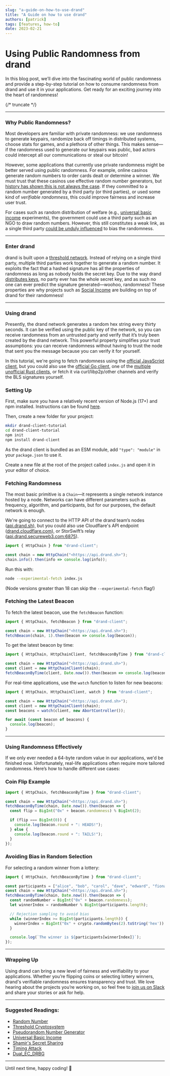 ```yaml
---
slug: "a-guide-on-how-to-use-drand"
title: "A Guide on how to use drand"
authors: [patrick]
tags: [features, how-to]
date: 2023-02-21
---
```


# Using Public Randomness from drand

In this blog post, we’ll dive into the fascinating world of public randomness and provide a step-by-step tutorial on how to consume randomness from drand and use it in your applications. Get ready for an exciting journey into the heart of randomness!

{/* truncate */}

---

### Why Public Randomness?

Most developers are familiar with private randomness: we use randomness to generate keypairs, randomize back off timings in distributed systems, choose stats for games, and a plethora of other things. This makes sense—if the randomness used to generate our keypairs was public, bad actors could intercept all our communications or steal our bitcoin!

However, some applications that currently use private randomness might be better served using public randomness. For example, online casinos generate random numbers to order cards dealt or determine a winner. We must trust that these casinos use effective random number generators, but [history has shown this is not always the case](http://web.archive.org/web/20210615005520/http://www.lauradhamilton.com/random-lessons-online-poker-exploit). If they committed to a random number generated by a third party (or third parties), or used some kind of *verifiable randomness*, this could improve fairness and increase user trust.

For cases such as random distribution of welfare (e.g., [universal basic income](https://en.wikipedia.org/wiki/Universal_basic_income) experiments), the government could use a third party such as an NGO to draw random numbers. However, this still constitutes a weak link, as a single third party [could be unduly influenced](https://en.wikipedia.org/wiki/Dual_EC_DRBG#Software_and_hardware_which_contained_the_possible_backdoor) to bias the randomness.

---

### Enter drand

drand is built upon a [threshold network](https://en.wikipedia.org/wiki/Threshold_cryptosystem). Instead of relying on a single third party, multiple third parties work together to generate a random number. It exploits the fact that a hashed signature has all the properties of randomness as long as nobody holds the secret key. Due to the way drand [distributes keys](https://evervault.com/blog/shamir-secret-sharing), no party ever has the whole secret key, and as such no one can ever predict the signature generated—woohoo, randomness! These properties are why projects such as [Social Income](https://socialincome.org/) are building on top of drand for their randomness!

---

### Using drand

Presently, the drand network generates a random hex string every thirty seconds. It can be verified using the public key of the network, so you can receive randomness from an untrusted party and verify that it’s truly been created by the drand network. This powerful property simplifies your trust assumptions: you can receive randomness without having to trust the node that sent you the message because you can verify it for yourself.

In this tutorial, we're going to fetch randomness using the [official JavaScript client](https://github.com/drand/drand-client), but you could also use the [official Go client](https://github.com/drand/drand/tree/master/client), one of the [multiple unofficial Rust clients](https://github.com/search?q=drand+rust), or fetch it via curl/libp2p/other channels and verify the BLS signatures yourself.

### Setting Up

First, make sure you have a relatively recent version of Node.js (17+) and npm installed. Instructions can be found [here](https://docs.npmjs.com/downloading-and-installing-node-js-and-npm).

Then, create a new folder for your project:

```bash
mkdir drand-client-tutorial
cd drand-client-tutorial
npm init
npm install drand-client
```

As the drand client is bundled as an ESM module, add `"type": "module"` in your `package.json` to use it.

Create a new file at the root of the project called `index.js` and open it in your editor of choice.

### Fetching Randomness

The most basic primitive is a `Chain`—it represents a single network instance hosted by a node. Networks can have different parameters such as frequency, algorithm, and participants, but for our purposes, the default network is enough.

We're going to connect to the HTTP API of the drand team’s nodes ([api.drand.sh](https://api.drand.sh/)), but you could also use Cloudflare's API endpoint ([drand.cloudflare.com](https://drand.cloudflare.com/)), or StorSwift’s relay ([api.drand.secureweb3.com:6875](https://api.drand.secureweb3.com:6875/)).

```jsx
import { HttpChain } from "drand-client";

const chain = new HttpChain("<https://api.drand.sh>");
chain.info().then(info => console.log(info));

```

Run this with:

```bash
node --experimental-fetch index.js

```

(Node versions greater than 18 can skip the `--experimental-fetch` flag!)

### Fetching the Latest Beacon

To fetch the latest beacon, use the `fetchBeacon` function:

```jsx
import { HttpChain, fetchBeacon } from "drand-client";

const chain = new HttpChain("<https://api.drand.sh>");
fetchBeacon(chain, 1).then(beacon => console.log(beacon));

```

To get the latest beacon by time:

```jsx
import { HttpChain, HttpChainClient, fetchBeaconByTime } from "drand-client";

const chain = new HttpChain("<https://api.drand.sh>");
const client = new HttpChainClient(chain);
fetchBeaconByTime(client, Date.now()).then(beacon => console.log(beacon));

```

For real-time applications, use the `watch` function to listen for new beacons:

```jsx
import { HttpChain, HttpChainClient, watch } from "drand-client";

const chain = new HttpChain("<https://api.drand.sh>");
const client = new HttpChainClient(chain);
const beacons = watch(client, new AbortController());

for await (const beacon of beacons) {
  console.log(beacon);
}

```

---

### Using Randomness Effectively

If we only ever needed a 64-byte random value in our applications, we'd be finished now. Unfortunately, real-life applications often require more tailored randomness. Here’s how to handle different use cases:

### Coin Flip Example

```jsx
import { HttpChain, fetchBeaconByTime } from "drand-client";

const chain = new HttpChain("<https://api.drand.sh>");
fetchBeaconByTime(chain, Date.now()).then(beacon => {
  const flip = BigInt("0x" + beacon.randomness) % BigInt(2);

  if (flip === BigInt(0)) {
    console.log(beacon.round + ": HEADS!");
  } else {
    console.log(beacon.round + ": TAILS!");
  }
});

```

### Avoiding Bias in Random Selection

For selecting a random winner from a lottery:

```jsx
import { HttpChain, fetchBeaconByTime } from "drand-client";

const participants = ["alice", "bob", "carol", "dave", "edward", "fiona", "georgina"];
const chain = new HttpChain("<https://api.drand.sh>");
fetchBeaconByTime(chain, Date.now()).then(beacon => {
  const randomNumber = BigInt("0x" + beacon.randomness);
  let winnerIndex = randomNumber % BigInt(participants.length);

  // Rejection sampling to avoid bias
  while (winnerIndex >= BigInt(participants.length)) {
    winnerIndex = BigInt("0x" + crypto.randomBytes(2).toString('hex')) % BigInt(participants.length);
  }

  console.log(`The winner is ${participants[winnerIndex]}`);
});

```

---

### Wrapping Up

Using drand can bring a new level of fairness and verifiability to your applications. Whether you’re flipping coins or selecting lottery winners, drand's verifiable randomness ensures transparency and trust. We love hearing about the projects you’re working on, so feel free to [join us on Slack](https://join.slack.com/t/drandworkspace/shared_invite/zt-19u4rf6if-bf7lxIvF2zYn4~TrBwfkiA) and share your stories or ask for help.

---

### Suggested Readings:

- [Random Number](https://en.wikipedia.org/wiki/Random_number)
- [Threshold Cryptosystem](https://en.wikipedia.org/wiki/Threshold_cryptosystem)
- [Pseudorandom Number Generator](https://en.wikipedia.org/wiki/Pseudorandom_number_generator)
- [Universal Basic Income](https://en.wikipedia.org/wiki/Universal_basic_income)
- [Shamir's Secret Sharing](https://en.wikipedia.org/wiki/Shamir%27s_Secret_Sharing)
- [Timing Attack](https://en.wikipedia.org/wiki/Timing_attack)
- [Dual_EC_DRBG](https://en.wikipedia.org/wiki/Dual_EC_DRBG)

---

Until next time, happy coding! 🚀
